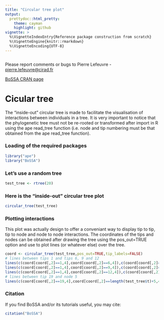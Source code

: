 ```yaml
---
title: "Circular tree plot"
output:
  prettydoc::html_pretty:
    theme: cayman
    highlight: github
vignette: >
  %\VignetteIndexEntry{Reference package construction from scratch}
  %\VignetteEngine{knitr::rmarkdown}
  %\VignetteEncoding{UTF-8}  
---
```

<!--
%% \VignetteEngine{knitr::knitr}
-->

```r
```

Please report comments or bugs to Pierre Lefeuvre - <pierre.lefeuvre@cirad.fr>

[BoSSA CRAN page](https://cran.r-project.org/package=BoSSA)

# Cicular tree

The "inside-out" circular tree is made to facilitate the visualisation of interactions between individuals in a tree. It is very important to notice that the phylogenetic tree must not be re-rooted or transformed after import in R using the ape read_tree function (i.e. node and tip numbering must be that obtained from the ape read_tree function).

### Loading of the required packages

```r
library("ape")
library("BoSSA")
```

### Let's use a random tree


```r
test_tree <- rtree(20)
```

### Here is the "inside-out" circular tree plot

```r
circular_tree(test_tree)
```

### Plotting interactions

This plot was actually design to offer a conveniant way to display tip to tip, tip to node and node to node interactions. The coordinates of the tips and nodes can be obtained after drawing the tree using the pos_out=TRUE option and use to plot lines (or whatever else) over the tree.

```r
coord <- circular_tree(test_tree,pos_out=TRUE,tip_labels=FALSE)
# lines between tips 1 and tips 6, 9 and 12
lines(c(coord[coord[,2]==1,4],coord[coord[,2]==6,4]),c(coord[coord[,2]==1,6],coord[coord[,2]==6,6]),col="red")
lines(c(coord[coord[,2]==1,4],coord[coord[,2]==9,4]),c(coord[coord[,2]==1,6],coord[coord[,2]==9,6]),col="red")
lines(c(coord[coord[,2]==1,4],coord[coord[,2]==12,4]),c(coord[coord[,2]==1,6],coord[coord[,2]==12,6]),col="red")
# lines between tip 19 and node 5
lines(c(coord[coord[,2]==19,4],coord[coord[,2]==length(test_tree$t)+5,4]),c(coord[coord[,2]==19,6],coord[coord[,2]==length(test_tree$t)+5,6]),col="blue")
```

### Citation

If you find BoSSA and/or its tutorials useful, you may cite:

```r
citation("BoSSA")
```

